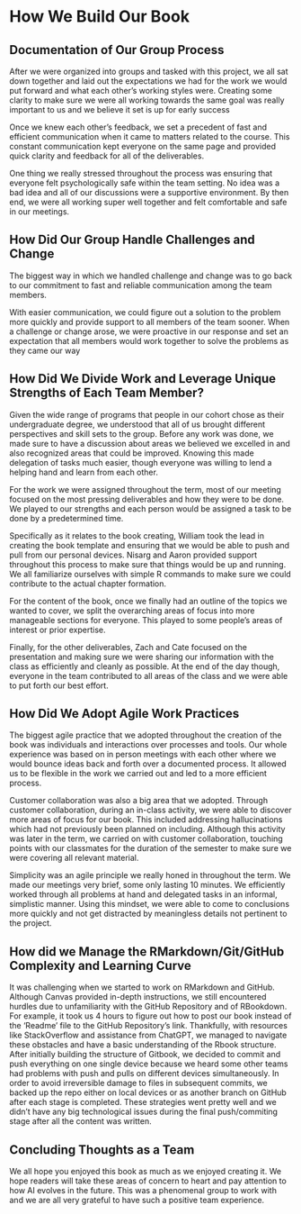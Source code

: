 # How We Build Our Book
## Documentation of Our Group Process
After we were organized into groups and tasked with this project, we all sat down together and laid out the expectations we had for the work we would put forward and what each other’s working styles were. Creating some clarity to make sure we were all working towards the same goal was really important to us and we believe it set is up for early success

Once we knew each other’s feedback, we set a precedent of fast and efficient communication when it came to matters related to the course. This constant communication kept everyone on the same page and provided quick clarity and feedback for all of the deliverables.

One thing we really stressed throughout the process was ensuring that everyone felt psychologically safe within the team setting. No idea was a bad idea and all of our discussions were a supportive environment. By then end, we were all working super well together and felt comfortable and safe in our meetings.

## How Did Our Group Handle Challenges and Change
The biggest way in which we handled challenge and change was to go back to our commitment to fast and reliable communication among the team members.

With easier communication, we could figure out a solution to the problem more quickly and provide support to all members of the team sooner. When a challenge or change arose, we were proactive in our response and set an expectation that all members would work together to solve the problems as they came our way

## How Did We Divide Work and Leverage Unique Strengths of Each Team Member?
Given the wide range of programs that people in our cohort chose as their undergraduate degree, we understood that all of us brought different perspectives and skill sets to the group. Before any work was done, we made sure to have a discussion about areas we believed we excelled in and also recognized areas that could be improved. Knowing this made delegation of tasks much easier, though everyone was willing to lend a helping hand and learn from each other.

For the work we were assigned throughout the term, most of our meeting focused on the most pressing deliverables and how they were to be done. We played to our strengths and each person would be assigned a task to be done by a predetermined time.

Specifically as it relates to the book creating, William took the lead in creating the book template and ensuring that we would be able to push and pull from our personal devices. Nisarg and Aaron provided support throughout this process to make sure that things would be up and running. We all familiarize ourselves with simple R commands to make sure we could contribute to the actual chapter formation.

For the content of the book, once we finally had an outline of the topics we wanted to cover, we split the overarching areas of focus into more manageable sections for everyone. This played to some people’s areas of interest or prior expertise.

Finally, for the other deliverables, Zach and Cate focused on the presentation and making sure we were sharing our information with the class as efficiently and cleanly as possible. At the end of the day though, everyone in the team contributed to all areas of the class and we were able to put forth our best effort.

## How Did We Adopt Agile Work Practices
The biggest agile practice that we adopted throughout the creation of the book was individuals and interactions over processes and tools. Our whole experience was based on in person meetings with each other where we would bounce ideas back and forth over a documented process. It allowed us to be flexible in the work we carried out and led to a more efficient process.

Customer collaboration was also a big area that we adopted. Through customer collaboration, during an in-class activity, we were able to discover more areas of focus for our book. This included addressing hallucinations which had not previously been planned on including. Although this activity was later in the term, we carried on with customer collaboration, touching points with our classmates for the duration of the semester to make sure we were covering all relevant material.

Simplicity was an agile principle we really honed in throughout the term. We made our meetings very brief, some only lasting 10 minutes. We efficiently worked through all problems at hand and delegated tasks in an informal, simplistic manner. Using this mindset, we were able to come to conclusions more quickly and not get distracted by meaningless details not pertinent to the project.

## How did we Manage the RMarkdown/Git/GitHub Complexity and Learning Curve
It was challenging when we started to work on RMarkdown and GitHub. Although Canvas provided in-depth instructions, we still encountered hurdles due to unfamiliarity with the GitHub Repository and of RBookdown. For example, it took us 4 hours to figure out how to post our book instead of the ‘Readme’ file to the GitHub Repository’s link. Thankfully, with resources like StackOverflow and assistance from ChatGPT, we managed to navigate these obstacles and have a basic understanding of the Rbook structure. 
After initially building the structure of Gitbook, we decided to commit and push everything on one single device because we heard some other teams had problems with push and pulls on different devices simultaneously. In order to avoid irreversible damage to files in subsequent commits, we backed up the repo either on local devices or as another branch on GitHub after each stage is completed. These strategies went pretty well and we didn’t have any big technological  issues during the final push/commiting stage after all the content was written. 

 
## Concluding Thoughts as a Team
We all hope you enjoyed this book as much as we enjoyed creating it. We hope readers will take these areas of concern to heart and pay attention to how AI evolves in the future. This was a phenomenal group to work with and we are all very grateful to have such a positive team experience.
